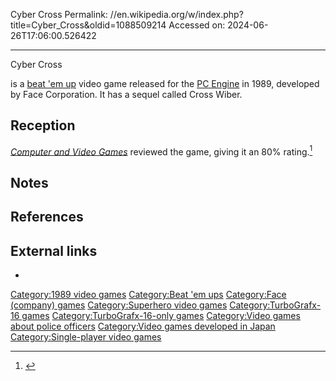 Cyber Cross
Permalink: //en.wikipedia.org/w/index.php?title=Cyber_Cross&oldid=1088509214
Accessed on: 2024-06-26T17:06:00.526422



------
Cyber Cross
{{More citations needed|date=February 2022}}
{{Infobox video game
| title = Cyber Cross
| image =
| caption =
| developer = ITL Co.
| publisher = Face Corporation
| released = [[1989 in video gaming|1989]]
| genre = [[Beat 'em up]]
| modes = [[Single-player video game|Single-player]]
| platforms = [[PC Engine]]
}}

{{nihongo foot|'''''Cyber Cross: Busou Keiji'''''|武装刑事サイバークロス|Busō Keiji Saibā Kurosu|lead=yes|group=lower-alpha}} is a [[beat 'em up]] video game released for the [[PC Engine]] in 1989, developed by Face Corporation. It has a sequel called Cross Wiber.

==Reception==
''[[Computer and Video Games]]'' reviewed the game, giving it an 80% rating.<ref name="CVG">{{cite journal |title=Complete Games Guide |journal=[[Computer and Video Games]] |date=16 October 1989 |issue=Complete Guide to Consoles |pages=46–77 |url=https://retrocdn.net/images/9/98/CompleteGuideToConsoles_UK_01.pdf#page=46}}</ref>

==Notes==
{{notelist}}

==References==
{{reflist}}

==External links==
*{{MobyGames|id=/cyber-cross}}

[[Category:1989 video games]]
[[Category:Beat 'em ups]]
[[Category:Face (company) games]]
[[Category:Superhero video games]]
[[Category:TurboGrafx-16 games]]
[[Category:TurboGrafx-16-only games]]
[[Category:Video games about police officers]]
[[Category:Video games developed in Japan]]
[[Category:Single-player video games]]


{{beatemup-videogame-stub}}